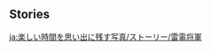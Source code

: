 {{EventTabs}}
==Stories==
{{TPRGT_Story
|character          = Raiden Shogun
|time               = 2022-06-26
|zh                 = 
;今天是雷电将军的生日哦，我们快去为她庆祝吧！
:'''八重神子：'''怎么样？读了这本《转生成为雷电将军，然后天下无敌》，你有什么感想吗？
:'''影：'''嗯…想法很有趣，没想到在一般民众眼里，将军会是这样的形象。
:'''八重神子：'''什么呀，真冷淡。不喜欢的话， 我这里还有本《拜托了我的狐仙宫司》哦。
:'''八重神子：'''是八重堂限量发售的珍藏纪念版，扉页还有我的亲笔签名呢。
:'''影：'''你啊…
:'''派蒙：'''什么什么？让我看看…
:'''派蒙：'''呜哇！
|dialogue_review_zh = 怎么样？读了这本《转生成为雷电将军，然后天下无敌》，你有什么感想吗？
|en                 =
;Today is the [[Raiden Shogun]]'s birthday, let's go and celebrate with her!
:'''Yae Miko:''' How is it? Having read "[[Shogun Almighty: Reborn as Raiden With Unlimited Power]]," what are your impressions?
:'''Ei:''' Mmm... The idea behind it is quite interesting. I did not expect the Shogun to have this kind of image in the eyes of ordinary people.
:'''Yae Miko:''' Oh come now, what a cold response. If this isn't to your liking, I also have a copy of "[[Pretty Please, Kitsune Guuji?]]" right here.
:'''Yae Miko:''' It's a rare commemorative limited-edition copy sold by the [[Yae Publishing House]], the title page even has my handwritten signature.
:'''Ei:''' You...
:'''Paimon:''' What is it, what is it? Let me have a look...
:'''Paimon:''' Woah!
|dialogue_review_en = How is it? Having read "[[Shogun Almighty: Reborn as Raiden With Unlimited Power]]," what are your impressions?
}}

[[ja:楽しい時間を思い出に残す写真/ストーリー/雷電将軍]]